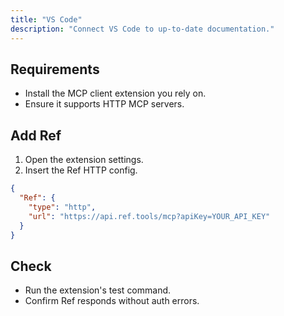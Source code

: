 ```yaml
---
title: "VS Code"
description: "Connect VS Code to up-to-date documentation."
---
```



## Requirements

- Install the MCP client extension you rely on.
- Ensure it supports HTTP MCP servers.

## Add Ref

1. Open the extension settings.
2. Insert the Ref HTTP config.

```json
{
  "Ref": {
    "type": "http",
    "url": "https://api.ref.tools/mcp?apiKey=YOUR_API_KEY"
  }
}
```

## Check

- Run the extension's test command.
- Confirm Ref responds without auth errors.

<GetHelp/>
